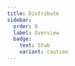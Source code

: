 ```yaml
---
title: Distribute
sidebar:
  order: 0
  label: Overview
  badge:
    text: Stub
    variant: caution
---
```





<CardGrid>
  <LinkCard
    title="Flathub"
    href="/distribute/flatpak/"
    description="Architecture and ecosystem."
  />
  <LinkCard
    title="AUR"
    href="/distribute/aur"
    description="The inner workings on the IPC."
  />
</CardGrid>

<Stub />

